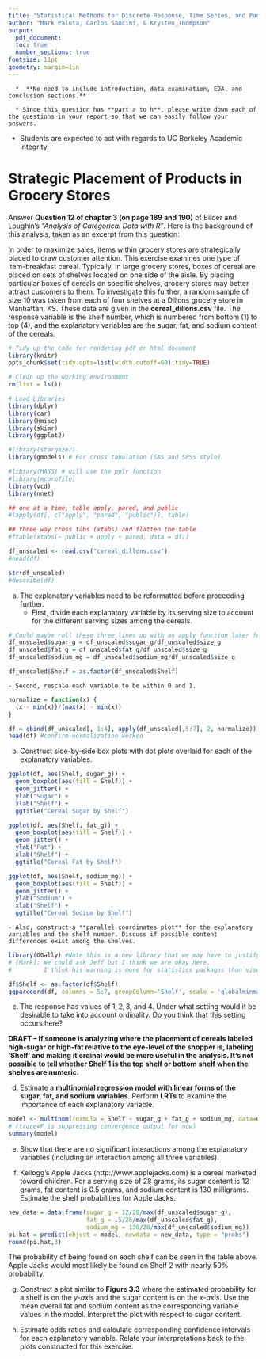 ```yaml
---
title: "Statistical Methods for Discrete Response, Time Series, and Panel Data (W271): Lab 2"
author: "Mark Paluta, Carlos Sancini, & Krysten_Thompson"
output: 
  pdf_document:
  toc: true
  number_sections: true
fontsize: 11pt
geometry: margin=1in
---
```


    
      *  **No need to include introduction, data examination, EDA, and conclusion sections.**

      * Since this question has **part a to h**, please write down each of the questions in your report so that we can easily follow your answers. 

* Students are expected to act with regards to UC Berkeley Academic Integrity.

\newpage
# Strategic Placement of Products in Grocery Stores

Answer **Question 12 of chapter 3 (on page 189 and 190)** of Bilder and Loughin's *"Analysis of Categorical Data with R"*.  Here is the background of this analysis, taken as an excerpt from this question:

In order to maximize sales, items within grocery stores are strategically placed to draw customer attention. This exercise examines one type of item-breakfast cereal. Typically, in large grocery stores, boxes of cereal are placed on sets of shelves located on one side of the aisle. By placing particular boxes of cereals on specific shelves, grocery stores may better attract customers to them. To investigate this further, a random sample of size 10 was taken from each of four shelves at a Dillons grocery store in Manhattan, KS. These data are given in the **cereal_dillons.csv** file. The response variable is the shelf number, which is numbered from bottom (1) to top (4), and the explanatory variables are the sugar, fat, and sodium content of the cereals.

```r
# Tidy up the code for rendering pdf or html document
library(knitr)
opts_chunk$set(tidy.opts=list(width.cutoff=60),tidy=TRUE)

# Clean up the working environment
rm(list = ls())

# Load Libraries
library(dplyr)
library(car)
library(Hmisc)
library(skimr)
library(ggplot2)

#library(stargazer)
library(gmodels) # For cross tabulation (SAS and SPSS style)

#library(MASS) # will use the polr function
#library(mcprofile)
library(vcd)
library(nnet)

## one at a time, table apply, pared, and public
#lapply(df[, c("apply", "pared", "public")], table)

## three way cross tabs (xtabs) and flatten the table
#ftable(xtabs(~ public + apply + pared, data = df))
```

```r
df_unscaled <- read.csv("cereal_dillons.csv")
#head(df)
```

```r
str(df_unscaled)
#describe(df)
```


a. The explanatory variables need to be reformatted before proceeding further. 
    - First, divide each explanatory variable by its serving size to account for the different serving sizes among the cereals. 
  
```r
# Could maybe roll these three lines up with an apply function later for elegance
df_unscaled$sugar_g = df_unscaled$sugar_g/df_unscaled$size_g
df_unscaled$fat_g = df_unscaled$fat_g/df_unscaled$size_g
df_unscaled$sodium_mg = df_unscaled$sodium_mg/df_unscaled$size_g

df_unscaled$Shelf = as.factor(df_unscaled$Shelf)
```
  
    - Second, rescale each variable to be within 0 and 1.
```r

normalize = function(x) {
  (x - min(x))/(max(x) - min(x))
}

df = cbind(df_unscaled[, 1:4], apply(df_unscaled[,5:7], 2, normalize))
head(df) #confirm normalization worked
```


b. Construct side-by-side box plots with dot plots overlaid for each of the explanatory variables. 

```r
ggplot(df, aes(Shelf, sugar_g)) + 
  geom_boxplot(aes(fill = Shelf)) +
  geom_jitter() +
  ylab("Sugar") + 
  xlab("Shelf") +
  ggtitle("Cereal Sugar by Shelf") 

ggplot(df, aes(Shelf, fat_g)) + 
  geom_boxplot(aes(fill = Shelf)) +
  geom_jitter() +
  ylab("Fat") + 
  xlab("Shelf") +
  ggtitle("Cereal Fat by Shelf") 

ggplot(df, aes(Shelf, sodium_mg)) + 
  geom_boxplot(aes(fill = Shelf)) +
  geom_jitter() +
  ylab("Sodium") + 
  xlab("Shelf") +
  ggtitle("Cereal Sodium by Shelf") 

```


    - Also, construct a **parallel coordinates plot** for the explanatory variables and the shelf number. Discuss if possible content differences exist among the shelves.

```r
library(GGally) #Note this is a new library that we may have to justify
# [Mark]: We could ask Jeff but I think we are okay here.
#         I think his warning is more for statistics packages than visualization. 

df$Shelf <- as.factor(df$Shelf)
ggparcoord(df, columns = 5:7, groupColumn='Shelf', scale = 'globalminmax')
```


c. The response has values of $1, 2, 3,$ and $4$. Under what setting would it be desirable to take into account ordinality. Do you think that this setting occurs here?

**DRAFT -- If someone is analyzing where the placement of cereals labeled high-sugar or high-fat relative to the eye-level of the shopper is, labeling 'Shelf' and making it ordinal would be more useful in the analysis. It's not possible to tell whether Shelf 1 is the top shelf or bottom shelf when the shelves are numeric.**


d. Estimate a **multinomial regression model with linear forms of the sugar, fat, and sodium variables**. Perform **LRTs** to examine the importance of each explanatory variable.

```r
model <- multinom(formula = Shelf ~ sugar_g + fat_g + sodium_mg, data=df, trace=F)
# (trace=F is suppressing convergence output for now)
summary(model)
```

e. Show that there are no significant interactions among the explanatory variables (including an interaction among all three variables).

f. Kellogg's Apple Jacks (http://www.applejacks.com) is a cereal marketed toward children. For a serving size of $28$ grams, its sugar content is $12$ grams, fat content is $0.5$ grams, and sodium content is $130$ milligrams. Estimate the shelf probabilities for Apple Jacks.

```r
new_data = data.frame(sugar_g = 12/28/max(df_unscaled$sugar_g),
                      fat_g = .5/28/max(df_unscaled$fat_g),
                      sodium_mg = 130/28/max(df_unscaled$sodium_mg))
pi.hat = predict(object = model, newdata = new_data, type = "probs")
round(pi.hat,3)
```
The probability of being found on each shelf can be seen in the table above. Apple Jacks would most likely be found on Shelf 2 with nearly 50% probability.

g. Construct a plot similar to **Figure 3.3** where the estimated probability for a shelf is on the *y-axis* and the sugar content is on the *x-axis*. Use the mean overall fat and sodium content as the corresponding variable values in the model. Interpret the plot with respect to sugar content.

h. Estimate odds ratios and calculate corresponding confidence intervals for each explanatory variable. Relate your interpretations back to the plots constructed for this exercise.








